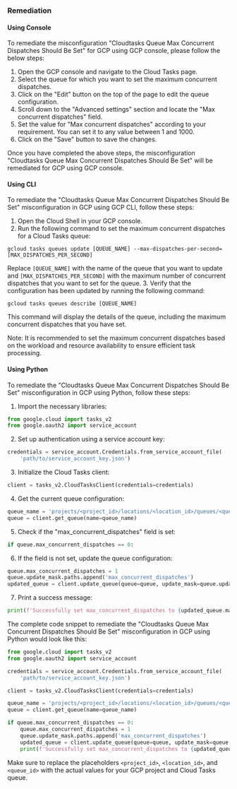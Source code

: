 ### Remediation

#### Using Console

To remediate the misconfiguration "Cloudtasks Queue Max Concurrent Dispatches Should Be Set" for GCP using GCP console, please follow the below steps:

1. Open the GCP console and navigate to the Cloud Tasks page.
2. Select the queue for which you want to set the maximum concurrent dispatches.
3. Click on the "Edit" button on the top of the page to edit the queue configuration.
4. Scroll down to the "Advanced settings" section and locate the "Max concurrent dispatches" field.
5. Set the value for "Max concurrent dispatches" according to your requirement. You can set it to any value between 1 and 1000.
6. Click on the "Save" button to save the changes.

Once you have completed the above steps, the misconfiguration "Cloudtasks Queue Max Concurrent Dispatches Should Be Set" will be remediated for GCP using GCP console.

#### Using CLI

To remediate the "Cloudtasks Queue Max Concurrent Dispatches Should Be Set" misconfiguration in GCP using GCP CLI, follow these steps:

1. Open the Cloud Shell in your GCP console.
2. Run the following command to set the maximum concurrent dispatches for a Cloud Tasks queue:
```
gcloud tasks queues update [QUEUE_NAME] --max-dispatches-per-second=[MAX_DISPATCHES_PER_SECOND]
```
Replace `[QUEUE_NAME]` with the name of the queue that you want to update and `[MAX_DISPATCHES_PER_SECOND]` with the maximum number of concurrent dispatches that you want to set for the queue.
3. Verify that the configuration has been updated by running the following command:
```
gcloud tasks queues describe [QUEUE_NAME]
```
This command will display the details of the queue, including the maximum concurrent dispatches that you have set.

Note: It is recommended to set the maximum concurrent dispatches based on the workload and resource availability to ensure efficient task processing.

#### Using Python

To remediate the "Cloudtasks Queue Max Concurrent Dispatches Should Be Set" misconfiguration in GCP using Python, follow these steps:

1. Import the necessary libraries:

```python
from google.cloud import tasks_v2
from google.oauth2 import service_account
```

2. Set up authentication using a service account key:

```python
credentials = service_account.Credentials.from_service_account_file(
    'path/to/service_account_key.json')
```

3. Initialize the Cloud Tasks client:

```python
client = tasks_v2.CloudTasksClient(credentials=credentials)
```

4. Get the current queue configuration:

```python
queue_name = 'projects/<project_id>/locations/<location_id>/queues/<queue_id>'
queue = client.get_queue(name=queue_name)
```

5. Check if the "max_concurrent_dispatches" field is set:

```python
if queue.max_concurrent_dispatches == 0:
```

6. If the field is not set, update the queue configuration:

```python
queue.max_concurrent_dispatches = 1
queue.update_mask.paths.append('max_concurrent_dispatches')
updated_queue = client.update_queue(queue=queue, update_mask=queue.update_mask)
```

7. Print a success message:

```python
print(f'Successfully set max_concurrent_dispatches to {updated_queue.max_concurrent_dispatches}.')
```

The complete code snippet to remediate the "Cloudtasks Queue Max Concurrent Dispatches Should Be Set" misconfiguration in GCP using Python would look like this:

```python
from google.cloud import tasks_v2
from google.oauth2 import service_account

credentials = service_account.Credentials.from_service_account_file(
    'path/to/service_account_key.json')

client = tasks_v2.CloudTasksClient(credentials=credentials)

queue_name = 'projects/<project_id>/locations/<location_id>/queues/<queue_id>'
queue = client.get_queue(name=queue_name)

if queue.max_concurrent_dispatches == 0:
    queue.max_concurrent_dispatches = 1
    queue.update_mask.paths.append('max_concurrent_dispatches')
    updated_queue = client.update_queue(queue=queue, update_mask=queue.update_mask)
    print(f'Successfully set max_concurrent_dispatches to {updated_queue.max_concurrent_dispatches}.')
```

Make sure to replace the placeholders `<project_id>`, `<location_id>`, and `<queue_id>` with the actual values for your GCP project and Cloud Tasks queue.

